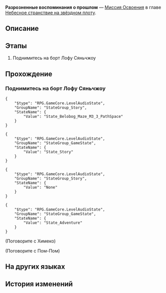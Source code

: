 {{Дополнить|Диалоги.}}
{{Миссия Инфобокс
|id              = 1020400
|Название        = 
|Изображение     = Миссия Освоения Разрозненные воспоминания о прошлом.png
|Тип             = Миссия Освоения
|События         = 
|Глава           = Небесное странствие на звёздном плоту
|Условия         = 
|Персонажи       = Первопроходец; Пом-Пом; Химеко
|СтартЛокация    = Общий вагон
|Мир             = Лофу Сяньчжоу
|Локации         = Общий вагон
|Предыдущая      = 
|Следующая       = 
|Награды         = 
}}
'''Разрозненные воспоминания о прошлом''' — [[Миссия Освоения]] в главе [[Небесное странствие на звёздном плоту]].

==Описание==
{{Описание|<!--официальное описание из Перекрёстка судеб-->}}

==Этапы==
# Поднимитесь на борт Лофу Сяньчжоу

==Прохождение==
{{Дополнить}}


===Поднимитесь на борт Лофу Сяньчжоу===
{{Описание миссии|локация=Общий вагон|Когда вы переводите взгляд с экспресса на дом, в который никогда не сможете вернуться, вы вспоминаете время, когда перспектива увидеть Нефритовые врата Лофу казалась совершенно невероятной.<br />Когда вы просматриваете видео, отправленное Кафкой, вы понимаете, что в её приглашении таится смертельная опасность - её спутник, человек по имени Блэйд, ваш давний враг.<br />Вы решаете нарушить запрет и вновь ступить на Лофу.}}
{{Диалог Начало}}
<pre>{
	"$type": "RPG.GameCore.LevelAudioState",
	"GroupName": "StateGroup_Story",
	"StateName": {
		"Value": "State_Belobog_Maze_M3_3_PathSpace"
	}
}</pre>
<pre>{
	"$type": "RPG.GameCore.LevelAudioState",
	"GroupName": "StateGroup_GameState",
	"StateName": {
		"Value": "State_Story"
	}
}</pre>
:{{tx}}
<pre>{
	"$type": "RPG.GameCore.LevelAudioState",
	"GroupName": "StateGroup_Story",
	"StateName": {
		"Value": "None"
	}
}</pre>
<pre>{
	"$type": "RPG.GameCore.LevelAudioState",
	"GroupName": "StateGroup_GameState",
	"StateName": {
		"Value": "State_Adventure"
	}
}</pre>

;(Поговорите с Химеко)
<!--Unknown TalkSentence: 100001301-->

;(Поговорите с Пом-Пом)
<!--Unknown TalkSentence: 100001310-->
{{Диалог Конец}}

==На других языках==
{{На других языках
|en   = Scattered Memories of Hooded Past
|zhs  = 旧影婆娑，追思错落
|zht  = 舊影婆娑，追思錯落
|ja   = 絶えぬ影、錯綜する追思
|ko   = 아른거리는 과거, 흩어진 기억
|es   = Recuerdos difusos entre las sombras del pasado
|fr   = Souvenirs éparpillés d'un passé dissimulé
|ru   = Разрозненные воспоминания о прошлом
|th   = เงาแห่งอดีตว่ายวน หวนนึกถึงความทรงจำที่พัดกระจาย
|vi   = Hình Bóng Xưa Cũ, Hồi Tưởng Đan Xen
|de   = Zerstreute Erinnerungen an die verhüllte Vergangenheit
|id   = Kenangan Masa Lalu yang Tersebar
|pt   = Memórias Dispersas de um Passado Obscuro
}}

==История изменений==
{{История изменений|2.7}}
